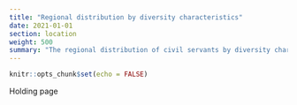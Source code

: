 ```yaml
---
title: "Regional distribution by diversity characteristics"
date: 2021-01-01
section: location
weight: 500
summary: "The regional distribution of civil servants by diversity characteristics"
---
```


```r
knitr::opts_chunk$set(echo = FALSE)
```

Holding page

